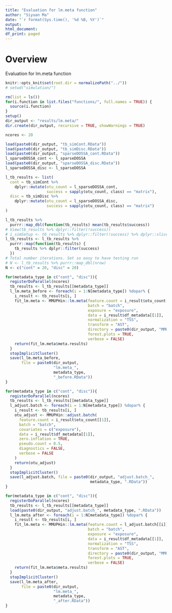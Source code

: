 ```yaml
---
title: "Evaluation for lm.meta function"
author: "Siyuan Ma"
date: "`r format(Sys.time(), '%d %B, %Y')`"
output:
html_document:
df_print: paged
---
```

# Overview
Evaluation for lm.meta function

```r
knitr::opts_knit$set(root.dir = normalizePath("../"))
# setwd("simulation/")
```
```r
rm(list = ls())
for(i.function in list.files("functions/", full.names = TRUE)) {
  source(i.function)
}
setup()
dir_output <- "results/lm.meta/"
dir.create(dir_output, recursive = TRUE, showWarnings = TRUE)
```

```r
ncores <- 20

load(paste0(dir_output, "tb_simCont.RData"))
load(paste0(dir_output, "tb_simDisc.RData"))
load(paste0(dir_output, "sparseDOSSA_cont.RData"))
l_sparseDOSSA_cont <- l_sparseDOSSA
load(paste0(dir_output, "sparseDOSSA_disc.RData"))
l_sparseDOSSA_disc <- l_sparseDOSSA

l_tb_results <- list(
  cont = tb_simCont %>% 
    dplyr::mutate(otu_count = l_sparseDOSSA_cont,
                  success = sapply(otu_count, class) == "matrix"),
  disc = tb_simDisc %>% 
    dplyr::mutate(otu_count = l_sparseDOSSA_disc,
                  success = sapply(otu_count, class) == "matrix")
)

l_tb_results %>% 
  purrr::map_dbl(function(tb_results) mean(tb_results$success))
# View(tb_results %>% dplyr::filter(!success))
# i_simSetup <- tb_results %>% dplyr::filter(!success) %>% dplyr::slice(1)
l_tb_results <- l_tb_results %>% 
  purrr::map(function(tb_results) {
    tb_results %>% dplyr::filter(success)
  })
# Total number iterations. Set so easy to have testing run
# N <- l_tb_results %>% purrr::map_dbl(nrow)
N <- c("cont" = 20, "disc" = 20)
```

```r
for(metadata_type in c("cont", "disc")){
  registerDoParallel(ncores)
  tb_results <- l_tb_results[[metadata_type]]
  l_lm.meta_before <- foreach(i = 1:N[metadata_type]) %dopar% {
    i_result <- tb_results[i, ]
    fit_lm.meta <- MMUPHin::lm.meta(feature.count = i_result$otu_count[[1]],
                                    batch = "batch",
                                    exposure = "exposure",
                                    data = i_result$df_metadata[[1]],
                                    normalization = "TSS",
                                    transform = "AST",
                                    directory = paste0(dir_output, "MMUPHin/", i, "/"),
                                    forest.plots = TRUE,
                                    verbose = FALSE)
    return(fit_lm.meta$meta.results)
  }
  stopImplicitCluster()
  save(l_lm.meta_before, 
       file = paste0(dir_output, 
                     "lm.meta_", 
                     metadata_type,
                     "_before.RData"))
}
```

```r
for(metadata_type in c("cont", "disc")){
  registerDoParallel(ncores)
  tb_results <- l_tb_results[[metadata_type]]
  l_adjust.batch <- foreach(i = 1:N[metadata_type]) %dopar% {
    i_result <- tb_results[i, ]
    otu_adjust <- MMUPHin::adjust.batch(
      feature.count = i_result$otu_count[[1]],
      batch = "batch",
      covariates = c("exposure"),
      data = i_result$df_metadata[[1]],
      zero.inflation = TRUE,
      pseudo.count = 0.5,
      diagnostics = FALSE,
      verbose = FALSE
    )
    return(otu_adjust)
  }
  stopImplicitCluster()
  save(l_adjust.batch, file = paste0(dir_output, "adjust.batch_",
                                     metadata_type, ".RData"))
}
```

```r
for(metadata_type in c("cont", "disc")){
  registerDoParallel(ncores)
  tb_results <- l_tb_results[[metadata_type]]
  load(paste0(dir_output, "adjust.batch_", metadata_type, ".RData"))
  l_lm.meta_after <- foreach(i = 1:N[metadata_type]) %dopar% {
    i_result <- tb_results[i, ]
    fit_lm.meta <- MMUPHin::lm.meta(feature.count = l_adjust.batch[[i]],
                                    batch = "batch",
                                    exposure = "exposure",
                                    data = i_result$df_metadata[[1]],
                                    normalization = "TSS",
                                    transform = "AST",
                                    directory = paste0(dir_output, "MMUPHin/", i, "/"),
                                    forest.plots = TRUE,
                                    verbose = FALSE)
    return(fit_lm.meta$meta.results)
  }
  stopImplicitCluster()
  save(l_lm.meta_after, 
       file = paste0(dir_output, 
                     "lm.meta_", 
                     metadata_type,
                     "_after.RData"))
}
```
